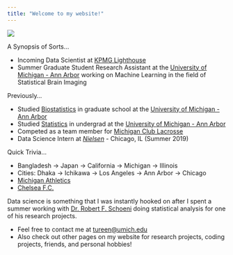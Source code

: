 ```yaml
---
title: "Welcome to my website!"
---
```


![](Tahmeed-Tureen.png)

A Synopsis of Sorts...

- Incoming Data Scientist at [KPMG Lighthouse](https://home.kpmg/us/en/home/insights/2015/01/data-and-analytics.html)
- Summer Graduate Student Research Assistant at the [University of Michigan - Ann Arbor](https://www.umich.edu/) working on Machine Learning in the field of Statistical Brain Imaging



Previously...

- Studied [Biostatistics](https://sph.umich.edu/biostat/) in graduate school at the [University of Michigan - Ann Arbor](https://www.umich.edu/)
- Studied [Statistics](https://lsa.umich.edu/stats) in undergrad at the [University of Michigan - Ann Arbor](https://www.umich.edu/)
- Competed as a team member for [Michigan Club Lacrosse](https://www.michiganclublacrosse.com/)
- Data Science Intern at [*Nielsen*](https://www.nielsen.com/us/en.html)  -  Chicago, IL (Summer 2019)


Quick Trivia...


- Bangladesh -> Japan -> California -> Michigan -> Illinois
- Cities: Dhaka -> Ichikawa -> Los Angeles -> Ann Arbor -> Chicago
- [Michigan Athletics](https://mgoblue.com/)
- [Chelsea F.C.](https://www.chelseafc.com/en)



Data science is something that I was instantly hooked on after I spent a summer working with [Dr. Robert F. Schoeni](https://www.psc.isr.umich.edu/people/profile/356/Robert_F_Schoeni) doing statistical analysis for one of his research projects.

- Feel free to contact me at [tureen@umich.edu]()
- Also check out other pages on my website for research projects, coding projects, friends, and personal hobbies!

&nbsp;
&nbsp;
&nbsp;
&nbsp;
&nbsp;
&nbsp;
&nbsp;
&nbsp;